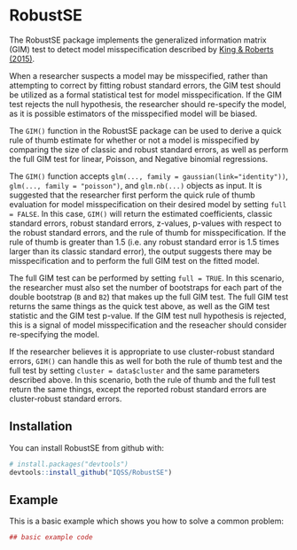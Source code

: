 # RobustSE

The RobustSE package implements the generalized information matrix
(GIM) test to detect model misspecification described by [King & Roberts (2015)](https://gking.harvard.edu/files/gking/files/robust_0.pdf). 

When a researcher suspects a model may be misspecified, rather than attempting to correct by fitting robust standard errors, the GIM test should be utilized as a formal statistical test for model misspecification. If the GIM test rejects the null hypothesis, the researcher should re-specify the model, as it is possible estimators of the misspecified model will be biased.

The `GIM()` function in the RobustSE package can be used to derive a quick rule of thumb estimate for whether or not a model is misspecified by comparing the size of classic and robust standard errors, as well as perform the full GIM test for linear, Poisson, and Negative binomial regressions.

The `GIM()` function accepts `glm(..., family = gaussian(link="identity"))`, `glm(..., family = "poisson")`, and `glm.nb(...)` objects as input. It is suggested that the researcher first perform the quick rule of thumb evaluation for model misspecification on their desired model by setting `full = FALSE`. In this case, `GIM()` will return the estimated coefficients, classic standard errors, robust standard errors, z-values, p-values with respect to the robust standard errors, and the rule of thumb for misspecification. If the rule of thumb is greater than 1.5 (i.e. any robust standard error is 1.5 times larger than its classic standard error), the output suggests there may be misspecification and to perform the full GIM test on the fitted model.

The full GIM test can be performed by setting `full = TRUE`. In this scenario, the researcher must also set the number of bootstraps for each part of the double bootstrap (`B` and `B2`) that makes up the full GIM test. The full GIM test returns the same things as the quick test above, as well as the GIM test statistic and the GIM test p-value. If the GIM test null hypothesis is rejected, this is a signal of model misspecification and the reseacher should consider re-specifying the model. 

If the researcher believes it is appropriate to use cluster-robust standard errors, `GIM()` can handle this as well for both the rule of thumb test and the full test by setting `cluster = data$cluster` and the same parameters described above. In this scenario, both the rule of thumb and the full test return the same things, except the reported robust standard errors are cluster-robust standard errors.




## Installation

You can install RobustSE from github with:

```r
# install.packages("devtools")
devtools::install_github("IQSS/RobustSE")
```

## Example

This is a basic example which shows you how to solve a common problem:

```r
## basic example code
```
